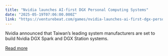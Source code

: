 ```yaml
---
title: "Nvidia launches AI-first DGX Personal Computing Systems"
date: "2025-05-19T07:06:00.000Z"
link: "https://venturebeat.com/games/nvidia-launches-ai-first-dgx-personal-computing-systems/"
---
```


Nvidia announced that Taiwan’s leading system manufacturers are set to build Nvidia DGX Spark and DGX Station systems.

[Read more](https://venturebeat.com/games/nvidia-launches-ai-first-dgx-personal-computing-systems/)

